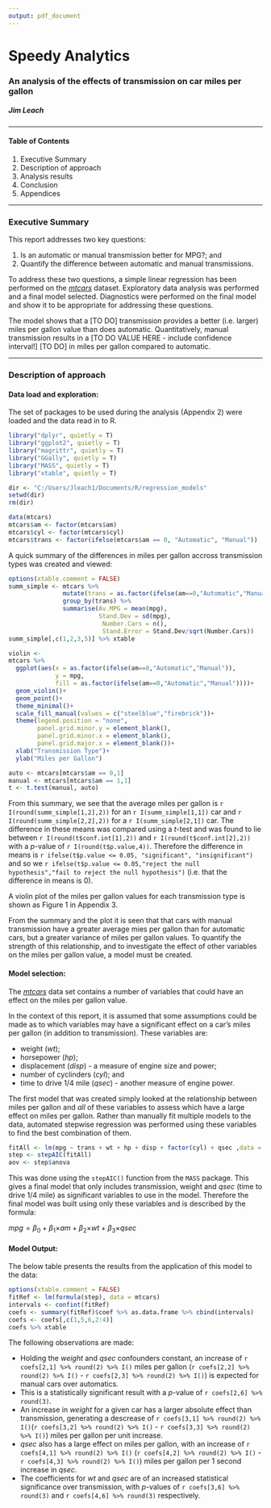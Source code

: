 ```yaml
---
output: pdf_document
---
```

# Speedy Analytics
### An analysis of the effects of transmission on car miles per gallon
##### Jim Leach 

********************************************************************************

#### Table of Contents

1. Executive Summary
2. Description of approach
3. Analysis results
4. Conclusion
5. Appendices

********************************************************************************
### Executive Summary

This report addresses two key questions:

1. Is an automatic or manual transmission better for MPG?; and
2. Quantify the difference between automatic and manual transmissions.

To address these two questions, a simple linear regression has been performed 
on the [*mtcars*](http://stat.ethz.ch/R-manual/R-devel/library/datasets/html/mtcars.html) 
dataset. Exploratory data analysis was performed and a final model selected. 
Diagnostics were performed on the final model and show it to be appropriate for
addressing these questions. 

The model shows that a [TO DO] transmission provides a better (i.e. larger)
miles per gallon value than does automatic. Quantitatively, manual transmission
results in a [TO DO VALUE HERE - include confidence interval!] [TO DO] in
miles per gallon compared to automatic.

********************************************************************************
### Description of approach

#### Data load and exploration:

The set of packages to be used during the analysis (Appendix 2) were loaded and 
the data read in to R. 
```r
library("dplyr", quietly = T)
library("ggplot2", quietly = T)
library("magrittr", quietly = T)
library("GGally", quietly = T)
library("MASS", quietly = T)
library("xtable", quietly = T)

dir <- "C:/Users/Jleach1/Documents/R/regression_models"
setwd(dir)
rm(dir)

data(mtcars)
mtcars$am <- factor(mtcars$am)
mtcars$cyl <- factor(mtcars$cyl)
mtcars$trans <- factor(ifelse(mtcars$am == 0, "Automatic", "Manual"))
```

A quick summary of the differences in miles per gallon accross transmission types
was created and viewed:
```r
options(xtable.comment = FALSE)
summ_simple <- mtcars %>%
               mutate(trans = as.factor(ifelse(am==0,"Automatic","Manual"))) %>%
               group_by(trans) %>%
               summarise(Av.MPG = mean(mpg),
                         Stand.Dev = sd(mpg),
                          Number.Cars = n(),
                          Stand.Error = Stand.Dev/sqrt(Number.Cars))
summ_simple[,c(1,2,3,5)] %>% xtable

violin <-
mtcars %>%
  ggplot(aes(x = as.factor(ifelse(am==0,"Automatic","Manual")),
             y = mpg, 
             fill = as.factor(ifelse(am==0,"Automatic","Manual"))))+
  geom_violin()+
  geom_point()+
  theme_minimal()+
  scale_fill_manual(values = c("steelblue","firebrick"))+
  theme(legend.position = "none",
        panel.grid.minor.y = element_blank(),
        panel.grid.minor.x = element_blank(),
        panel.grid.major.x = element_blank())+
  xlab("Transmission Type")+
  ylab("Miles per Gallon")

auto <- mtcars[mtcars$am == 0,1]
manual <- mtcars[mtcars$am == 1,1]
t <- t.test(manual, auto)
```

From this summary, we see that the average miles per gallon is `r I(round(summ_simple[1,2],2))` for an `r I(summ_simple[1,1])` car and `r I(round(summ_simple[2,2],2))` for a `r I(summ_simple[2,1])` car. The difference in these means was compared using a $t$-test and was found to lie between
`r I(round(t$conf.int[1],2))` and `r I(round(t$conf.int[2],2))` with a $p$-value of `r I(round(t$p.value,4))`. Therefore the difference in means is `r ifelse(t$p.value <= 0.05, "significant", "insignificant")` and so we `r ifelse(t$p.value <= 0.05,"reject the null hypothesis","fail to reject the null hypothesis")` (i.e. that the difference in means is 0).

A violin plot of the miles per gallon values for each transmission type is shown 
as Figure 1 in Appendix 3.

From the summary and the plot it is seen that that cars with manual transmission
have a greater average mies per gallon than for automatic cars, but a greater 
variance of miles per gallon values. To quantify the strength of this relationship,
and to investigate the effect of other variables on the miles per gallon value, a
model must be created.

#### Model selection:

The [*mtcars*](http://stat.ethz.ch/R-manual/R-devel/library/datasets/html/mtcars.html)
data set contains a number of variables that could have an effect on the miles per
gallon value.

In the context of this report, it is assumed that some assumptions could be made as to
which variables may have a significant effect on a car's miles per gallon (in addition to transmission). These variables are:

* weight (*wt*);
* horsepower (*hp*);
* displacement (*disp*) - a measure of engine size and power;
* number of cyclinders (*cyl*); and
* time to drive 1/4 mile (*qsec*) - another measure of engine power.

The first model that was created simply looked at the relationship between miles per gallon and *all* of these variables to assess which have a large effect on miles per gallon. Rather than 
manually fit multiple models to the data, automated stepwise regression was performed using these variables to find the best combination of them.

```r
fitAll <- lm(mpg ~ trans + wt + hp + disp + factor(cyl) + qsec ,data = mtcars)
step <- stepAIC(fitAll)
aov <- step$anova
```

This was done using the `stepAIC()` function from the `MASS` package. This gives 
a final model that only includes transmission, weight and *qsec* (time to drive 
1/4 mile) as significant variables to use in the model. Therefore the final model
was built using only these variables and is described by the formula:

$mpg = \beta_{0} + \beta_{1}\times$$am + \beta_{2}\times$$wt + \beta_{3}\times$$qsec$

#### Model Output:

The below table presents the results from the application of this model to the data:

```r
options(xtable.comment = FALSE)
fitRef <- lm(formula(step), data = mtcars)
intervals <- confint(fitRef)
coefs <- summary(fitRef)$coef %>% as.data.frame %>% cbind(intervals)
coefs <- coefs[,c(1,5,6,2:4)]
coefs %>% xtable

```

The following observations are made:

* Holding the *weight* and *qsec* confounders constant, an increase of `r coefs[2,1] %>% round(2) %>% I()` miles per gallon (`r coefs[2,2] %>% round(2) %>% I()` - `r coefs[2,3] %>% round(2) %>% I()`) is expected for manual cars over automatics.
* This is a statistically significant result with a $p$-value of `r coefs[2,6] %>% round(3)`.
* An increase in *weight* for a given car has a larger absolute effect than transmission, generating a descrease of `r coefs[3,1] %>% round(2) %>% I()`(`r coefs[3,2] %>% round(2) %>% I()` - `r coefs[3,3] %>% round(2) %>% I()`) miles per gallon per unit increase. 
* *qsec* also has a large effect on miles per gallon, with an increase of `r coefs[4,1] %>% round(2) %>% I()` (`r coefs[4,2] %>% round(2) %>% I()` - `r coefs[4,3] %>% round(2) %>% I()`) miles per gallon per 1 second increase in *qsec*.
* The coefficients for *wt* and *qsec* are of an increased statistical significance over transmission, with $p$-values of `r coefs[3,6] %>% round(3)` and `r coefs[4,6] %>% round(3)` respectively.





